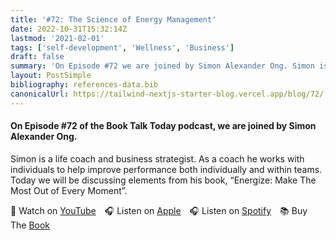 ```yaml
---
title: '#72: The Science of Energy Management'
date: 2022-10-31T15:32:14Z
lastmod: '2021-02-01'
tags: ['self-development', 'Wellness', 'Business']
draft: false
summary: 'On Episode #72 we are joined by Simon Alexander Ong. Simon is a life coach and business strategist. As a coach he works with individuals to help improve performance both individually and within teams. Today we will be discussing elements from his book, “Energize: Make The Most Out of Every Moment”.'
layout: PostSimple
bibliography: references-data.bib
canonicalUrl: https://tailwind-nextjs-starter-blog.vercel.app/blog/72/
---
```


#### On Episode #72 of the Book Talk Today podcast, we are joined by Simon Alexander Ong.

Simon is a life coach and business strategist. As a coach he works with individuals to help improve performance both individually and within teams. Today we will be discussing elements from his book, “Energize: Make The Most Out of Every Moment”.

🎥&nbsp;Watch on [YouTube]&emsp;🎧&nbsp;Listen on [Apple]&emsp;🎧&nbsp;Listen on [Spotify]&emsp;📚&nbsp;Buy The [Book]&emsp;

[youtube]: https://youtu.be/-sRqMicPRDc
[apple]: https://podcasts.apple.com/gb/podcast/72-energize-the-science-of-energy-management/id1525619296?i=1000584554393
[spotify]: https://open.spotify.com/episode/3IKQ0CXoKgL47hUkWhyple?si=mxS11-PZRfCZmbXNdjkHAQ
[book]: https://amzn.to/3NOtpdX
